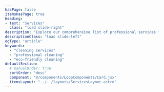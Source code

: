 ```yaml
---
hasPage: false
itemsHasPage: true
heading: 
- text: "Services"
  class: "load slide-right"
description: "Explore our comprehensive list of professional services."
descriptionClass: "load slide-left"
ogType: "article"
keywords:
  - "cleaning services"
  - "professional cleaning"
  - "eco-friendly cleaning"
defaultSection:
  # manualOrder: true
  sortOrder: "desc"
  component: "@/components/LoopComponents/Card.jsx"
  itemsLayout: "../../layouts/ServicesLayout.astro"
---
```


<Section collection="services" query="getAll" />

<Section
  collection="projects"
  query="related"
  heading="Related Projects"
/>

<Section
  collection="testimonials"
  query="related"
  heading="Client Testimonials"
/>

<Section
  collection="clients"
  query="related"
/>